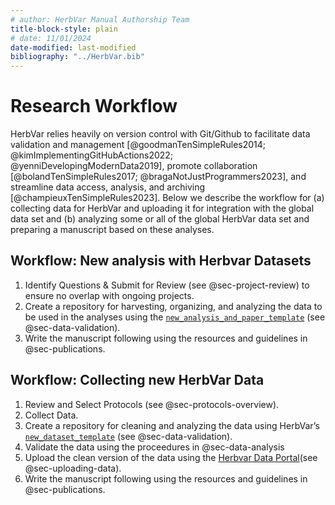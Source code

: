 ```yaml
---
# author: HerbVar Manual Authorship Team
title-block-style: plain
# date: 11/01/2024
date-modified: last-modified
bibliography: "../HerbVar.bib"
---
```


# Research Workflow {#sec-workflow}

HerbVar relies heavily on version control with Git/Github to facilitate data validation and management [@goodmanTenSimpleRules2014; @kimImplementingGitHubActions2022; @yenniDevelopingModernData2019], promote collaboration [@bolandTenSimpleRules2017; @bragaNotJustProgrammers2023], and streamline data access, analysis, and archiving [@champieuxTenSimpleRules2023]. Below we describe the workflow for (a) collecting data for HerbVar and uploading it for integration with the global data set and (b) analyzing some or all of the global HerbVar data set and preparing a manuscript based on these analyses.  

## Workflow: New analysis with Herbvar Datasets

1. Identify Questions & Submit for Review (see @sec-project-review) to ensure no overlap with ongoing projects. 
2. Create a repository for harvesting, organizing, and analyzing the data to be used in the analyses using the [`new_analysis_and_paper_template`](https://github.com/HerbVar-Network/analysis_and_paper_template) (see @sec-data-validation).
4. Write the manuscript following using the resources and guidelines in @sec-publications.  

## Workflow: Collecting new HerbVar Data

1. Review and Select Protocols (see @sec-protocols-overview).
2. Collect Data.
3. Create a repository for cleaning and analyzing the data using HerbVar's [`new_dataset_template`](https://github.com/HerbVar-Network/new_dataset_template) (see @sec-data-validation).
4. Validate the data using the proceedures in @sec-data-analysis
4. Upload the clean version of the data using the [Herbvar Data Portal](https://herbvar.shinyapps.io/data_portal_actual/)(see @sec-uploading-data).
5. Write the manuscript following using the resources and guidelines in @sec-publications.  
